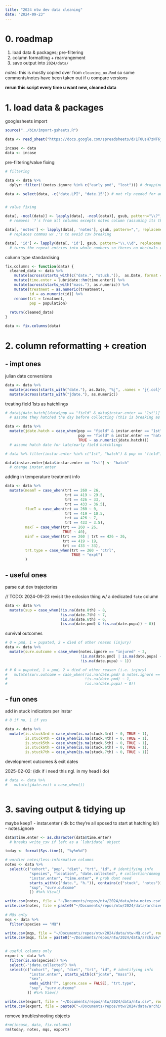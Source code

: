 ```yaml
---
title: "2024 ntw dev data cleaning"
date: "2024-09-23"
---
```


# 0. roadmap

1. load data & packages; pre-filtering
2. column formatting + rearrangement
3. save output into `2024/data/`

*notes:* this is mostly copied over from `cleaning_ox.Rmd` so some comments/notes have been taken out if u compare versions

**rerun this script every time u want new, cleaned data**

# 1. load data & packages

googlesheets import

```r
source("../bin/import-gsheets.R")

data <- read_sheet("https://docs.google.com/spreadsheets/d/1TOUsH7zNT6jF7SltYsD_8pK5tI7yR-Gqx-kDrodmJ00/edit?gid=1256964024", sheet = "ntw repeat", col_types = "c")

incase <- data
data <- incase
```

pre-filtering/value fixing

```r
# filtering

data <- data %>%
  dplyr::filter(!(notes.ignore %in% c("early pmd", "lost"))) # dropping things that died in 1 day or got lost

data <- select(data, -c("date.LPI", "date.15")) # not rly needed for analyses/LPI is empty lol


# value fixing

data[, -ncol(data)] <- lapply(data[, -ncol(data)], gsub, pattern="\\?", replacement = "") 
  # removes `?`s from all columns excepts notes column (assuming its the last col in the df)

data[, 'notes'] <- lapply(data[, 'notes'], gsub, pattern=",", replacement = ";") 
  # replaces commas w/ ;'s to avoid csv breaking

data[, 'id'] <- lapply(data[, 'id'], gsub, pattern="\\.\\d", replacement = "") 
  # turns the repeat entries into whole numbers so theres no decimals going on after as.numeric(id)

```

column type standardising

```r
fix.columns <- function(data) {
  cleaned_data <- data %>%
    mutate(across(starts_with(c("date.", "stuck.")),  as.Date, format = "%m/%d"))%>%
    mutate(time.enter = lubridate::hm(time.enter)) %>%
    mutate(across(starts_with("mass."), as.numeric)) %>%
    mutate(treatment = as.numeric(treatment),
           id = as.numeric(id)) %>%
    rename(trt = treatment,
           pop = population)
  
  return(cleaned_data)
}

data <- fix.columns(data)
```


# 2. column reformatting + creation

## - impt ones

julian date conversions

```r
data <- data %>%
  mutate(across(starts_with("date."), as.Date, "%j", .names = "j{.col}")) %>%
  mutate(across(starts_with("jdate."), as.numeric))
```

treating field 1sts as hatchlings

```r
# data$jdate.hatch[(data$pop == "field" & data$instar.enter == "1st")] <- as.numeric(data$jdate.collected - 1)
  # assume they hatched the day before collecting (this is breaking as of 2024-10-08)

data <- data %>%
  mutate(jdate.hatch = case_when(pop == "field" & instar.enter == "1st" ~ as.numeric(jdate.collected - 1),
                                 pop == "field" & instar.enter == "hatch" & is.na(jdate.hatch) ~ as.numeric(jdate.collected),
                                 TRUE ~ as.numeric(jdate.hatch)))
  # assume hatch date for late/early field hatchlings

# data %>% filter(instar.enter %in% c("1st", "hatch") & pop == "field") %>% select(c("id", "instar.enter", "jdate.collected", "jdate.hatch")) %>% View() # troubleshooting

data$instar.enter[data$instar.enter == "1st"] <- "hatch" 
  # change instar.enter

```


adding in temperature treatment info

```r
data <- data %>%
  mutate(meanT = case_when(trt == 260 ~ 26,
                           trt == 419 ~ 29.5,
                           trt == 426 ~ 33,
                           trt == 433 ~ 36.5),
         flucT = case_when(trt == 260 ~ 0,
                           trt == 419 ~ 10.5,
                           trt == 426 ~ 7,
                           trt == 433 ~ 3.5),
         maxT = case_when(trt == 260 ~ 26,
                          TRUE ~ 40),
         minT = case_when(trt == 260 | trt == 426 ~ 26,
                          trt == 419 ~ 19,
                          trt == 433 ~ 33),
         trt.type = case_when(trt == 260 ~ "ctrl",
                              TRUE ~ "expt")
         )
```


## - useful ones

parse out dev trajectories

// TODO: 2024-09-23 revisit the eclosion thing w/ a dedicated `fate` column

```r
data <- data %>%
  mutate(sup = case_when(!is.na(date.8th) ~ 8,
                         !is.na(date.7th) ~ 7,
                         !is.na(date.6th) ~ 6,
                         (is.na(date.pmd) & !is.na(date.pupa)) ~ 0)) 

```


survival outcomes

```r
# 0 = pmd, 1 = pupated, 2 = died of other reason (injury)
data <- data %>%
  mutate(surv.outcome = case_when(notes.ignore == "injured" ~ 2,
                                  !is.na(date.pmd) | is.na(date.pupa) ~ 0,
                                  !is.na(date.pupa) ~ 1))

# # 0 = pupated, 1 = pmd, 2 = died of other reason (i.e. injury)
#   mutate(surv.outcome = case_when(!is.na(date.pmd) & notes.ignore == "injured" ~ 2,
#                                   !is.na(date.pmd) ~ 1,
#                                   !is.na(date.pupa) ~ 0))
```


## - fun ones

add in stuck indicators per instar

```r
# 0 if no, 1 if yes

data <- data %>%
  mutate(is.stuck3rd = case_when(is.na(stuck.3rd) ~ 0, TRUE ~ 1),
         is.stuck4th = case_when(is.na(stuck.4th) ~ 0, TRUE ~ 1),
         is.stuck5th = case_when(is.na(stuck.5th) ~ 0, TRUE ~ 1),
         is.stuck6th = case_when(is.na(stuck.6th) ~ 0, TRUE ~ 1),
         is.stuck7th = case_when(is.na(stuck.7th) ~ 0, TRUE ~ 1))

```


development outcomes & exit dates

2025-02-02: (idk if i need this ngl. in my head i do)

```r
# data <- data %>%
#   mutate(jdate.exit = case_when())
  
```


# 3. saving output & tidying up

maybe keep?
  - instar.enter (idk bc they're all sposed to start at hatching lol)
  - notes.ignore


```r
data$time.enter <- as.character(data$time.enter) 
  # breaks write_csv if left as a `lubridate` object

today <- format(Sys.time(), "%y%m%d")

# wordier notes/less-informative columns
notes <- data %>%
  select(c("cohort", "pop", "diet", "trt", "id", # identifying info
           "species", "location", "date.collected", # collection/demog info
           "instar.enter", "time.enter", # prob dont need
           starts_with(c("date.", "h.")), contains(c("stuck", "notes")), # dev stuff that is jdated
           "sup", "surv.outcome"
           )) #%>% View()

write.csv(notes, file = "~/Documents/repos/ntw/2024/data/ntw-notes.csv", row.names = FALSE)
write.csv(notes, file = paste0("~/Documents/repos/ntw/2024/data/archive/", today, "_ntw-notes.csv" ), row.names = FALSE)
  
# MQs only
mqs <- data %>%
  filter(species == "MQ")

write.csv(mqs, file = "~/Documents/repos/ntw/2024/data/ntw-MQ.csv", row.names = FALSE)
write.csv(mqs, file = paste0("~/Documents/repos/ntw/2024/data/archive/", today, "_ntw-MQ.csv" ), row.names = FALSE)

  
# useful columns only
export <- data %>%
  filter(is.na(species)) %>%
  select(-"jdate.collected") %>%
  select(c("cohort", "pop", "diet", "trt", "id", # identifying info
           "instar.enter", starts_with(c("jdate", "mass")), 
           "sex",
           ends_with("T", ignore.case = FALSE), "trt.type",
           "sup", "surv.outcome"
          )) #%>% View()

write.csv(export, file = "~/Documents/repos/ntw/2024/data/ntw.csv", row.names = FALSE)
write.csv(export, file = paste0("~/Documents/repos/ntw/2024/data/archive/", today, "_ntw.csv" ), row.names = FALSE)

```

remove troubleshooting objects

```r
#rm(incase, data, fix.columns)
rm(today, notes, mqs, export)
```



